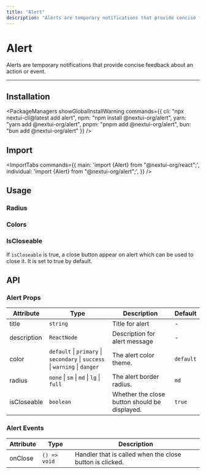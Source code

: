 ```yaml
---
title: "Alert"
description: "Alerts are temporary notifications that provide concise feedback about an action or event."
---
```



# Alert

Alerts are temporary notifications that provide concise feedback about an action or event.

<ComponentLinks component="alert"/>

---



## Installation

<PackageManagers
  showGlobalInstallWarning
  commands={{
    cli: "npx nextui-cli@latest add alert",
    npm: "npm install @nextui-org/alert",
    yarn: "yarn add @nextui-org/alert",
    pnpm: "pnpm add @nextui-org/alert",
    bun: "bun add @nextui-org/alert"
  }}
/>

## Import


<ImportTabs
  commands={{
    main: 'import {Alert} from "@nextui-org/react";',
    individual: 'import {Alert} from "@nextui-org/alert";',
  }}
/>

## Usage

<CodeDemo title="Usage" files={alertContent.usage} />

### Radius

<CodeDemo title="Radius" files={alertContent.radius} />

### Colors

<CodeDemo title="Colors" files={alertContent.colors} />


### IsCloseable

If `isCloseable` is true, a close button appear on alert which can be used to close it.
It is set to true by default.

<CodeDemo title="Loading" files={alertContent.isCloseable} />


<Spacer y={4} />


## API

### Alert Props

| Attribute        | Type                                                                         | Description                                                  | Default   |
| ---------------- | ---------------------------------------------------------------------------- | ------------------------------------------------------------ | --------- |
| title            | `string`                                                                     | Title for alert                                              | -         |
| description      | `ReactNode`                                                                  | Description for alert message                                | -         |
| color            | `default` \| `primary` \| `secondary` \| `success` \| `warning` \| `danger`  | The alert color theme.                                       | `default` |
| radius           | `none` \| `sm` \| `md` \| `lg` \| `full`                                     | The alert border radius.                                     | `md`      |
| isCloseable      | `boolean`                                                                    | Whether the close button should be displayed.                | `true`    |

### Alert Events

| Attribute    | Type                        | Description                                                 |
| ------------ | --------------------------- | ----------------------------------------------------------- |
| onClose      | `() => void`                | Handler that is called when the close button is clicked.    |